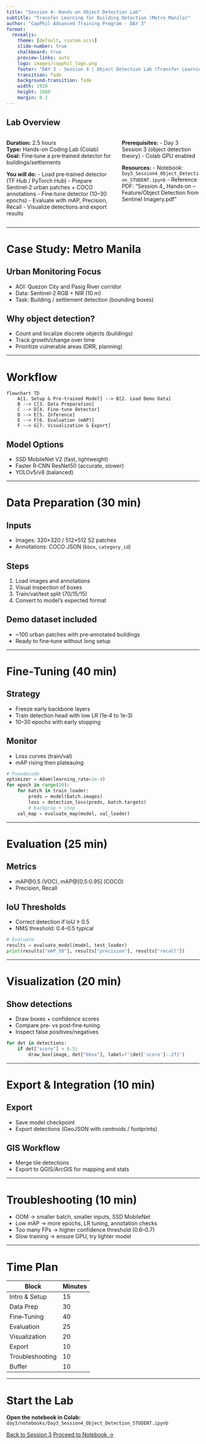 ```yaml
---
title: "Session 4: Hands-on Object Detection Lab"
subtitle: "Transfer Learning for Building Detection (Metro Manila)"
author: "CopPhil Advanced Training Program - DAY 3"
format:
  revealjs:
    theme: [default, custom.scss]
    slide-number: true
    chalkboard: true
    preview-links: auto
    logo: images/copphil_logo.png
    footer: "DAY 3 - Session 4 | Object Detection Lab (Transfer Learning)"
    transition: fade
    background-transition: fade
    width: 1920
    height: 1080
    margin: 0.1
---
```


## Lab Overview {.smaller}

::: {.columns}
::: {.column width="58%"}
**Duration:** 2.5 hours  
**Type:** Hands-on Coding Lab (Colab)  
**Goal:** Fine‑tune a pre‑trained detector for buildings/settlements

**You will do:**
- Load pre‑trained detector (TF Hub / PyTorch Hub)
- Prepare Sentinel‑2 urban patches + COCO annotations
- Fine‑tune detector (10–30 epochs)
- Evaluate with mAP, Precision, Recall
- Visualize detections and export results
:::

::: {.column width="42%"}
**Prerequisites:**
- Day 3 Session 3 (object detection theory)
- Colab GPU enabled

**Resources:**
- Notebook: `Day3_Session4_Object_Detection_STUDENT.ipynb`
- Reference PDF: "Session 4_ Hands‑on – Feature/Object Detection from Sentinel Imagery.pdf"
:::
:::

---

# Case Study: Metro Manila {background-color="#2C5F77"}

## Urban Monitoring Focus
- AOI: Quezon City and Pasig River corridor
- Data: Sentinel‑2 RGB + NIR (10 m)
- Task: Building / settlement detection (bounding boxes)

::: {.callout-note}
## Why object detection?
- Count and localize discrete objects (buildings)
- Track growth/change over time
- Prioritize vulnerable areas (DRR, planning)
:::

---

# Workflow {background-color="#2C5F77"}

```mermaid
flowchart TD
    A[1. Setup & Pre‑trained Model] --> B[2. Load Demo Data]
    B --> C[3. Data Preparation]
    C --> D[4. Fine‑tune Detector]
    D --> E[5. Inference]
    E --> F[6. Evaluation (mAP)]
    F --> G[7. Visualization & Export]
```

## Model Options
- SSD MobileNet V2 (fast, lightweight)
- Faster R‑CNN ResNet50 (accurate, slower)
- YOLOv5/v8 (balanced)

---

# Data Preparation (30 min)

## Inputs
- Images: 320×320 / 512×512 S2 patches
- Annotations: COCO JSON (`bbox`, `category_id`)

## Steps
1. Load images and annotations
2. Visual inspection of boxes
3. Train/val/test split (70/15/15)
4. Convert to model’s expected format

::: {.callout-tip}
## Demo dataset included
- ~100 urban patches with pre‑annotated buildings
- Ready to fine‑tune without long setup
:::

---

# Fine‑Tuning (40 min)

## Strategy
- Freeze early backbone layers
- Train detection head with low LR (1e‑4 to 1e‑3)
- 10–30 epochs with early stopping

## Monitor
- Loss curves (train/val)
- mAP rising then plateauing

```python
# Pseudocode
optimizer = Adam(learning_rate=1e-4)
for epoch in range(20):
    for batch in train_loader:
        preds = model(batch.images)
        loss = detection_loss(preds, batch.targets)
        # backprop + step
    val_map = evaluate_map(model, val_loader)
```

---

# Evaluation (25 min)

## Metrics
- mAP@0.5 (VOC), mAP@[0.5:0.95] (COCO)
- Precision, Recall

## IoU Thresholds
- Correct detection if IoU ≥ 0.5
- NMS threshold: 0.4–0.5 typical

```python
# Evaluate
results = evaluate_model(model, test_loader)
print(results["mAP_50"], results["precision"], results["recall"])
```

---

# Visualization (20 min)

## Show detections
- Draw boxes + confidence scores
- Compare pre‑ vs post‑fine‑tuning
- Inspect false positives/negatives

```python
for det in detections:
    if det["score"] > 0.5:
        draw_box(image, det["bbox"], label=f"{det['score']:.2f}")
```

---

# Export & Integration (10 min)

## Export
- Save model checkpoint
- Export detections (GeoJSON with centroids / footprints)

## GIS Workflow
- Merge tile detections
- Export to QGIS/ArcGIS for mapping and stats

---

# Troubleshooting (10 min)

- OOM → smaller batch, smaller inputs, SSD MobileNet
- Low mAP → more epochs, LR tuning, annotation checks
- Too many FPs → higher confidence threshold (0.6–0.7)
- Slow training → ensure GPU, try lighter model

---

# Time Plan

| Block | Minutes |
|------|---------|
| Intro & Setup | 15 |
| Data Prep | 30 |
| Fine‑Tuning | 40 |
| Evaluation | 25 |
| Visualization | 20 |
| Export | 10 |
| Troubleshooting | 10 |
| Buffer | 10 |

---

# Start the Lab

**Open the notebook in Colab:**  
`day3/notebooks/Day3_Session4_Object_Detection_STUDENT.ipynb`

::: {.session-nav}
[Back to Session 3](../sessions/session3.qmd){.btn .btn-outline-secondary}
[Proceed to Notebook →](../notebooks/Day3_Session4_Object_Detection_STUDENT.ipynb){.btn .btn-primary}
:::
